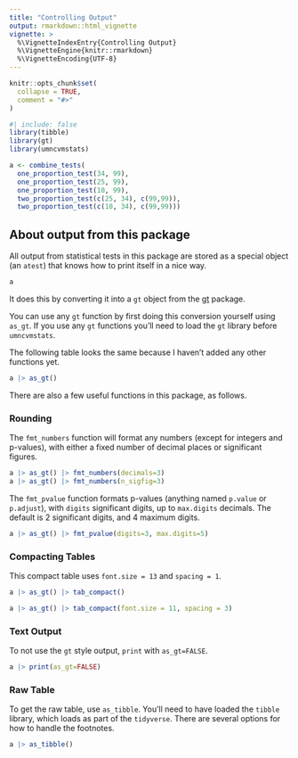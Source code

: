 ```yaml
---
title: "Controlling Output"
output: rmarkdown::html_vignette
vignette: >
  %\VignetteIndexEntry{Controlling Output}
  %\VignetteEngine{knitr::rmarkdown}
  %\VignetteEncoding{UTF-8}
---
```


```r
knitr::opts_chunk$set(
  collapse = TRUE,
  comment = "#>"
)
```

```r
#| include: false
library(tibble)
library(gt)
library(umncvmstats)
```

```r
a <- combine_tests(
  one_proportion_test(34, 99),
  one_proportion_test(25, 99),
  one_proportion_test(10, 99),
  two_proportion_test(c(25, 34), c(99,99)),
  two_proportion_test(c(10, 34), c(99,99)))
```

## About output from this package

All output from statistical tests in this package are stored as a special object (an `atest`) that knows how to print itself in a nice way.

```r
a
```

It does this by converting it into a `gt` object from the [gt](https://gt.rstudio.com/) package.

You can use any `gt` function by first doing this conversion yourself using `as_gt`. If you use any `gt` functions you'll need to load the `gt` library before `umncvmstats`.

The following table looks the same because I haven't added any other functions yet.

```r
a |> as_gt()
```

There are also a few useful functions in this package, as follows.

### Rounding

The `fmt_numbers` function will format any numbers (except for integers and p-values), with either a fixed number of decimal places or significant figures.

```r
a |> as_gt() |> fmt_numbers(decimals=3)
a |> as_gt() |> fmt_numbers(n_sigfig=3)
```

The `fmt_pvalue` function formats p-values (anything named `p.value` or `p.adjust`), with `digits` significant digits, up to `max.digits` decimals. The default is 2 significant digits, and 4 maximum digits.
```r
a |> as_gt() |> fmt_pvalue(digits=3, max.digits=5)
```

### Compacting Tables

This compact table uses `font.size = 13` and `spacing = 1`.
```r
a |> as_gt() |> tab_compact()
```

```r
a |> as_gt() |> tab_compact(font.size = 11, spacing = 3)
```

### Text Output

To not use the `gt` style output, `print` with `as_gt=FALSE`.

```r
a |> print(as_gt=FALSE)
```

### Raw Table

To get the raw table, use `as_tibble`. You'll need to have loaded the `tibble` library, which loads as part of the `tidyverse`. There are several options for how to handle the footnotes.

```r
a |> as_tibble()
```
